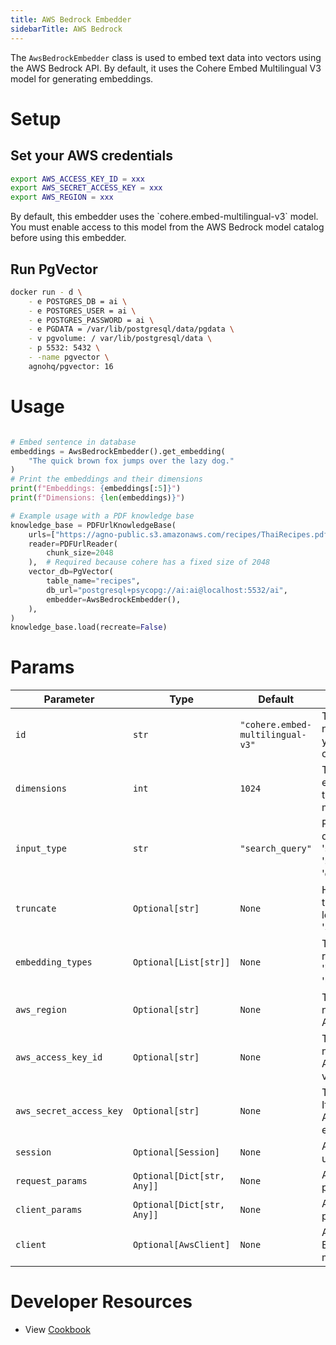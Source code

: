 ```yaml
---
title: AWS Bedrock Embedder
sidebarTitle: AWS Bedrock
---
```


The `AwsBedrockEmbedder` class is used to embed text data into vectors using the AWS Bedrock API. By default, it uses the Cohere Embed Multilingual V3 model for generating embeddings.

# Setup

## Set your AWS credentials

```bash
export AWS_ACCESS_KEY_ID = xxx
export AWS_SECRET_ACCESS_KEY = xxx
export AWS_REGION = xxx
```

<Note>
By default, this embedder uses the `cohere.embed-multilingual-v3` model. You must enable access to this model from the AWS Bedrock model catalog before using this embedder.
</Note>

## Run PgVector
```bash
docker run - d \
    - e POSTGRES_DB = ai \
    - e POSTGRES_USER = ai \
    - e POSTGRES_PASSWORD = ai \
    - e PGDATA = /var/lib/postgresql/data/pgdata \
    - v pgvolume: / var/lib/postgresql/data \
    - p 5532: 5432 \
    - -name pgvector \
    agnohq/pgvector: 16
```

# Usage

```python cookbook/embedders/aws_bedrock_embedder.py

# Embed sentence in database
embeddings = AwsBedrockEmbedder().get_embedding(
    "The quick brown fox jumps over the lazy dog."
)
# Print the embeddings and their dimensions
print(f"Embeddings: {embeddings[:5]}")
print(f"Dimensions: {len(embeddings)}")

# Example usage with a PDF knowledge base
knowledge_base = PDFUrlKnowledgeBase(
    urls=["https://agno-public.s3.amazonaws.com/recipes/ThaiRecipes.pdf"],
    reader=PDFUrlReader(
        chunk_size=2048
    ),  # Required because cohere has a fixed size of 2048
    vector_db=PgVector(
        table_name="recipes",
        db_url="postgresql+psycopg://ai:ai@localhost:5532/ai",
        embedder=AwsBedrockEmbedder(),
    ),
)
knowledge_base.load(recreate=False)
```

# Params

| Parameter | Type | Default | Description |
| ----------------------- | ----------------------------- | ----------------------------- | ------------------------------------------------------------------------------------------ |
| `id` | `str` | `"cohere.embed-multilingual-v3"` | The model ID to use. You need to enable this model in your AWS Bedrock model catalog. |
| `dimensions` | `int` | `1024` | The dimensionality of the embeddings generated by the model(1024 for Cohere models). |
| `input_type` | `str` | `"search_query"` | Prepends special tokens to differentiate types. Options: 'search_document', 'search_query', 'classification', 'clustering'. |
| `truncate` | `Optional[str]` | `None` | How to handle inputs longer than the maximum token length. Options: 'NONE', 'START', 'END'. |
| `embedding_types` | `Optional[List[str]]` | `None` | Types of embeddings to return . Options: 'float', 'int8', 'uint8', 'binary', 'ubinary'. |
| `aws_region` | `Optional[str]` | `None` | The AWS region to use. If not provided, falls back to AWS_REGION env variable. |
| `aws_access_key_id` | `Optional[str]` | `None` | The AWS access key ID. If not provided, falls back to AWS_ACCESS_KEY_ID env variable. |
| `aws_secret_access_key` | `Optional[str]` | `None` | The AWS secret access key. If not provided, falls back to AWS_SECRET_ACCESS_KEY env variable. |
| `session` | `Optional[Session]` | `None` | A boto3 Session object to use for authentication. |
| `request_params` | `Optional[Dict[str, Any]]` | `None` | Additional parameters to pass to the API requests. |
| `client_params` | `Optional[Dict[str, Any]]` | `None` | Additional parameters to pass to the boto3 client. |
| `client` | `Optional[AwsClient]` | `None` | An instance of the AWS Bedrock client to use for making API requests. |

# Developer Resources
- View [Cookbook](https://github.com/agno-agi/agno/blob/main/cookbook/agent_concepts/knowledge/embedders/aws_bedrock_embedder.py)
